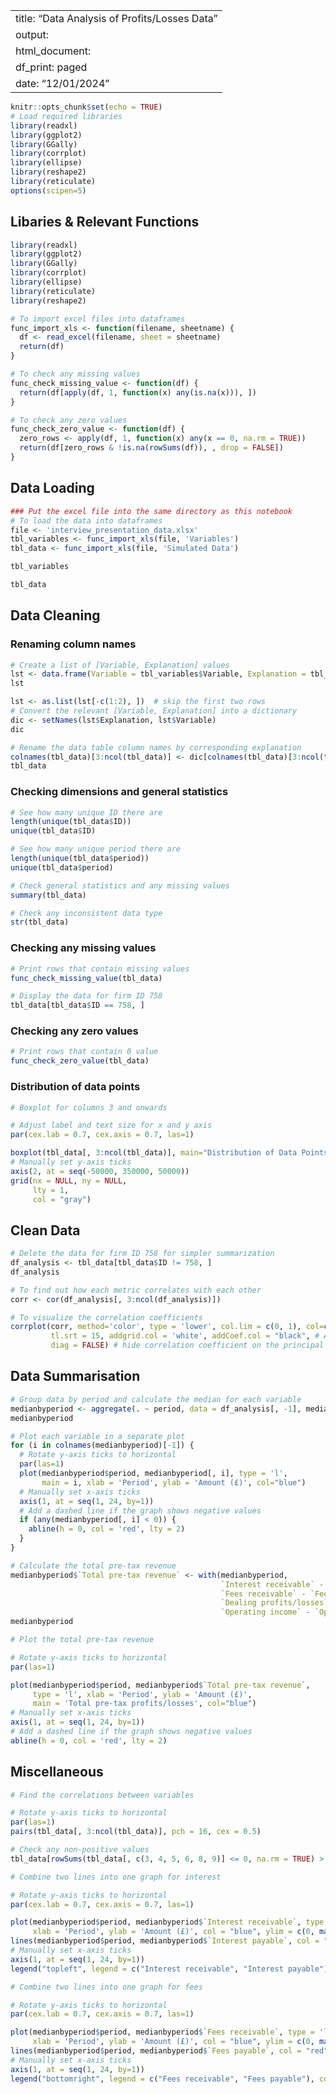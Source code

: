 

---
title: "Data Analysis of Profits/Losses Data"
output: 
        html_document:
          df_print: paged
date: "12/01/2024"
---

```{r setup, include=FALSE}
knitr::opts_chunk$set(echo = TRUE)
# Load required libraries
library(readxl)
library(ggplot2)
library(GGally) 
library(corrplot)
library(ellipse)
library(reshape2)
library(reticulate)
options(scipen=5)
```

## Libaries & Relevant Functions

``` {r}
library(readxl)
library(ggplot2)
library(GGally) 
library(corrplot)
library(ellipse)
library(reticulate)
library(reshape2)
```

``` {r}
# To import excel files into dataframes
func_import_xls <- function(filename, sheetname) {
  df <- read_excel(filename, sheet = sheetname)
  return(df)
}
```

``` {r}
# To check any missing values
func_check_missing_value <- function(df) {
  return(df[apply(df, 1, function(x) any(is.na(x))), ])
}
```

``` {r}
# To check any zero values
func_check_zero_value <- function(df) {
  zero_rows <- apply(df, 1, function(x) any(x == 0, na.rm = TRUE))
  return(df[zero_rows & !is.na(rowSums(df)), , drop = FALSE])
}
```

## Data Loading

``` {r}
### Put the excel file into the same directory as this notebook
# To load the data into dataframes
file <- 'interview_presentation_data.xlsx'
tbl_variables <- func_import_xls(file, 'Variables')
tbl_data <- func_import_xls(file, 'Simulated Data')
```

``` {r}
tbl_variables
```

``` {r}
tbl_data
```
## Data Cleaning

### Renaming column names

``` {r}
# Create a list of [Variable, Explanation] values
lst <- data.frame(Variable = tbl_variables$Variable, Explanation = tbl_variables$Explanation)
lst
```

``` {r}
lst <- as.list(lst[-c(1:2), ])  # skip the first two rows
# Convert the relevant [Variable, Explanation] into a dictionary
dic <- setNames(lst$Explanation, lst$Variable)
dic

# Rename the data table column names by corresponding explanation
colnames(tbl_data)[3:ncol(tbl_data)] <- dic[colnames(tbl_data)[3:ncol(tbl_data)]]
tbl_data
```

### Checking dimensions and general statistics

``` {r}
# See how many unique ID there are
length(unique(tbl_data$ID))
unique(tbl_data$ID)
```

``` {r}
# See how many unique period there are
length(unique(tbl_data$period))
unique(tbl_data$period)
```

``` {r}
# Check general statistics and any missing values
summary(tbl_data)
```

``` {r}
# Check any inconsistent data type
str(tbl_data)
```

### Checking any missing values

``` {r}
# Print rows that contain missing values
func_check_missing_value(tbl_data)
```

``` {r}
# Display the data for firm ID 758
tbl_data[tbl_data$ID == 758, ]
```

### Checking any zero values

``` {r}
# Print rows that contain 0 value
func_check_zero_value(tbl_data)
```

### Distribution of data points
``` {r, fig.width=10, fig.height=6}
# Boxplot for columns 3 and onwards

# Adjust label and text size for x and y axis
par(cex.lab = 0.7, cex.axis = 0.7, las=1) 

boxplot(tbl_data[, 3:ncol(tbl_data)], main="Distribution of Data Points", ylim=c(-50000, 350000))
# Manually set y-axis ticks
axis(2, at = seq(-50000, 350000, 50000))
grid(nx = NULL, ny = NULL,
     lty = 1,
     col = "gray")
```

## Clean Data

``` {r}
# Delete the data for firm ID 758 for simpler summarization
df_analysis <- tbl_data[tbl_data$ID != 758, ]
df_analysis
```

``` {r, fig.width=10, fig.height=6}
# To find out how each metric correlates with each other
corr <- cor(df_analysis[, 3:ncol(df_analysis)])

# To visualize the correlation coefficients 
corrplot(corr, method='color', type = 'lower', col.lim = c(0, 1), col=colorRampPalette(c('black','beige'))(100), 
         tl.srt = 15, addgrid.col = 'white', addCoef.col = "black", # Add coefficient of correlation
         diag = FALSE) # hide correlation coefficient on the principal diagonal
```

## Data Summarisation

``` {r}
# Group data by period and calculate the median for each variable
medianbyperiod <- aggregate(. ~ period, data = df_analysis[, -1], median)
medianbyperiod
```

```{r, fig.width=10, fig.height=6}
# Plot each variable in a separate plot
for (i in colnames(medianbyperiod)[-1]) {
  # Rotate y-axis ticks to horizontal
  par(las=1)
  plot(medianbyperiod$period, medianbyperiod[, i], type = 'l', 
       main = i, xlab = 'Period', ylab = 'Amount (£)', col="blue")
  # Manually set x-axis ticks
  axis(1, at = seq(1, 24, by=1))
  # Add a dashed line if the graph shows negative values
  if (any(medianbyperiod[, i] < 0)) {
    abline(h = 0, col = 'red', lty = 2)
  }
}
```

``` {r}
# Calculate the total pre-tax revenue
medianbyperiod$`Total pre-tax revenue` <- with(medianbyperiod, 
                                               `Interest receivable` - `Interest payable` +
                                               `Fees receivable` - `Fees payable` +
                                               `Dealing profits/losses` +
                                               `Operating income` - `Operating expenditure`)
medianbyperiod
```

``` {r, fig.width=10, fig.height=6}
# Plot the total pre-tax revenue

# Rotate y-axis ticks to horizontal
par(las=1)

plot(medianbyperiod$period, medianbyperiod$`Total pre-tax revenue`, 
     type = 'l', xlab = 'Period', ylab = 'Amount (£)',
     main = 'Total pre-tax profits/losses', col="blue")
# Manually set x-axis ticks
axis(1, at = seq(1, 24, by=1))
# Add a dashed line if the graph shows negative values
abline(h = 0, col = 'red', lty = 2)
```

## Miscellaneous

``` {r, fig.width=10, fig.height=10}
# Find the correlations between variables

# Rotate y-axis ticks to horizontal
par(las=1)
pairs(tbl_data[, 3:ncol(tbl_data)], pch = 16, cex = 0.5)
```

``` {r}
# Check any non-positive values
tbl_data[rowSums(tbl_data[, c(3, 4, 5, 6, 8, 9)] <= 0, na.rm = TRUE) > 0, ]
```

``` {r, fig.width=7}
# Combine two lines into one graph for interest

# Rotate y-axis ticks to horizontal
par(cex.lab = 0.7, cex.axis = 0.7, las=1) 

plot(medianbyperiod$period, medianbyperiod$`Interest receivable`, type = 'l', 
     xlab = 'Period', ylab = 'Amount (£)', col = "blue", ylim = c(0, max(medianbyperiod$`Interest receivable`, na.rm = TRUE)))
lines(medianbyperiod$period, medianbyperiod$`Interest payable`, col = "red")
# Manually set x-axis ticks
axis(1, at = seq(1, 24, by=1))
legend("topleft", legend = c("Interest receivable", "Interest payable"), col = c("blue", "red"), lty = 1)
```

``` {r}
# Combine two lines into one graph for fees

# Rotate y-axis ticks to horizontal
par(cex.lab = 0.7, cex.axis = 0.7, las=1) 

plot(medianbyperiod$period, medianbyperiod$`Fees receivable`, type = 'l', 
     xlab = 'Period', ylab = 'Amount (£)', col = "blue", ylim = c(0, max(medianbyperiod$`Fees receivable`, na.rm = TRUE)))
lines(medianbyperiod$period, medianbyperiod$`Fees payable`, col = "red")
# Manually set x-axis ticks
axis(1, at = seq(1, 24, by=1))
legend("bottomright", legend = c("Fees receivable", "Fees payable"), col = c("blue", "red"), lty = 1)
```
